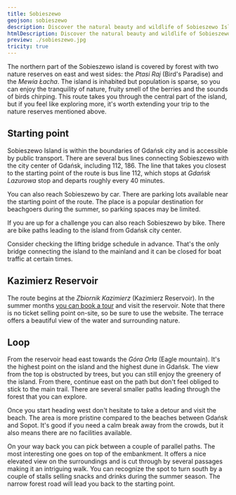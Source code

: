 ```yaml
---
title: Sobieszewo
geojson: sobieszewo
description: Discover the natural beauty and wildlife of Sobieszewo Island
htmlDescription: Discover the natural beauty and wildlife of Sobieszewo Island
preview: ./sobieszewo.jpg
tricity: true
---
```



The northern part of the Sobieszewo island is covered by forest with two nature reserves on east and west sides: the _Ptasi Raj_ (Bird's Paradise) and the _Mewia Łacha_.
The island is inhabited but population is sparse,
so you can enjoy the tranquility of nature, fruity smell of the berries and the sounds of birds chirping.
This route takes you through the central part of the island, but if you feel like exploring more, it's worth
extending your trip to the nature reserves mentioned above.

## Starting point

Sobieszewo Island is within the boundaries of Gdańsk city and is accessible by public transport.
There are several bus lines connecting Sobieszewo with the city center of Gdańsk, including 112, 186.
The line that takes you closest to the starting point of the route is bus line 112, which stops at _Gdańsk Lazurowa_ stop
and departs roughly every 40 minutes.

You can also reach Sobieszewo by car. There are parking lots available near the starting point of the route. The place is a popular
destination for beachgoers during the summer, so parking spaces may be limited.

If you are up for a challenge you can also reach Sobieszewo by bike. There are bike paths leading to the island from Gdańsk city center.

Consider checking the lifting bridge schedule in advance. That's the only bridge connecting the island to the mainland and it can be closed
for boat traffic at certain times.

## Kazimierz Reservoir

The route begins at the _Zbiornik Kazimierz_ (Kazimierz Reservoir). In the summer months [you can book a tour](https://szlak.gda.pl/en/kazimierz-reservoir/)
and visit the reservoir. Note that there is no ticket selling point on-site, so be sure to use the website.
The terrace offers a beautiful view of the water and surrounding nature.

<ArticleImage
  src={kazimierzReservoir}
  caption="View on the Kazimierz Reservoir"
  alt="Kazimierz Reservoir"
/>

## Loop

From the reservoir head east towards the _Góra Orła_ (Eagle mountain). It's the highest point on the island and the highest dune in Gdańsk.
The view from the top is obstructed by trees, but you can still enjoy the greenery of the island. From there, continue east on the path but
don't feel obliged to stick to the main trail. There are several smaller paths leading through the forest that you can explore.

<ArticleImage
  src={sobieszewoForest}
  caption="The spring summer in the Sobieszewo Forest"
  alt="Sobieszewo Forest"
/>

Once you start heading west don't hesitate to take a detour and visit the beach. The area is more pristine compared to the beaches
between Gdańsk and Sopot. It's good if you need a calm break away from the crowds, but it also means there are no facilities available.

<ArticleImage
  src={sobieszewoBeach}
  caption="View on Gdańsk Port from the Sobieszewo beach"
  alt="Sobieszewo Beach"
/>

On your way back you can pick between a couple of parallel paths. The most interesting one goes on top of the embankment.
It offers a nice elevated view on the surroundings and is cut through by several passages making it an intriguing walk.
You can recognize the spot to turn south by a couple of stalls selling snacks and drinks during the summer season.
The narrow forest road will lead you back to the starting point.
